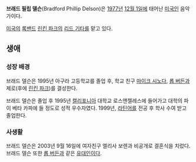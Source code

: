 '''브래드 필립 델슨'''(Bradford Phillip Delson)은 [[1977년]] [[12월 1일]]에 태어난 [[미국인]] 음악가이다. 

[[미국]]의 [[록밴드]] [[린킨 파크]]의 [[기타|리드 기타]]를 맡고 있다.

== 생애 ==
=== 성장 배경 ===
브래드 델슨은 1995년 아구라 고등학교를 졸업 후, 학교 친구 [[마이크 시노다]], [[롭 버든]]과 제로(후에 [[린킨 파크]])를 결성한다.

브래드 델슨은 졸업 후 1995년 [[캘리포니아]] 대학교 로스앤젤레스에 들어가고 대학의 파이 베타 카파에 들 정도로 성적 우수자였다. 1999년, [[라틴어]]를 전공 후 학사 수여 받고 졸업한다.

=== 사생활 ===
브래드 델슨은 2003년 9월 16일에 여자친구 엘리사 보렌과 비공개로 결혼식을 치렀다. 브래드 델슨 또한 [[롭 버든]]과 같은 [[유대인]]이다.

